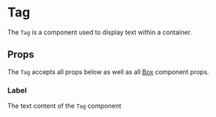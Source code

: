 

# Tag

The `Tag` is a component used to display text within a container.

<Canvas>
  <Story id="ui-components-component-library-tag-tag-stories-js--default-story" />
</Canvas>

## Props

The `Tag` accepts all props below as well as all [Box](/docs/ui-components-ui-box-box-stories-js--default-story#props) component props.

<ArgsTable of={Tag} />

### Label

The text content of the `Tag` component

<Canvas>
  <Story id="ui-components-component-library-tag-tag-stories-js--label" />
</Canvas>